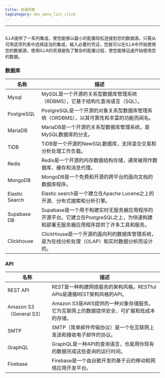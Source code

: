 ```yaml
---
title: 资源列表
tagCategory: doc_menu_list_click
---
```

---

## <Heading hidden>资源列表</Heading>

ILLA提供了一系列集成，使您能够以最小的配置轻松连接到您的数据源。只需从可用选项列表中选择适当的集成，输入必要的凭证，您就可以在ILLA中开始使用您的数据源。使用ILLA的资源避免了繁杂的配置过程，使您能够迅速开始使用您的数据。

### 数据库

| 名称 | 描述 |
| --- | --- |
| Mysql  | MySQL是一个开源的关系型数据库管理系统（RDBMS），它基于结构化查询语言（SQL）。|
| PostgreSQL | PostgreSQL是一个开源的对象关系型数据库管理系统（ORDBMS），以其可靠性和丰富的功能而闻名。 |
| MariaDB | MariaDB是一个开源的关系型数据库管理系统，是MySQL数据库的分支。 |
| TiDB | TiDB是一个开源的NewSQL数据库，支持混合交易和分析处理工作负载。 |
| Redis | Redis是一个开源的内存数据结构存储，通常被用作数据库、缓存和消息代理。 |
| MongoDB | MongoDB是一个免费和开源的跨平台的面向文档的数据库程序。|
| Elastic Search | Elastic search是一个建立在Apache Lucene之上的开源、分布式搜索和分析引擎。 |
| Supabase DB | Supabase是一个用于构建实时无服务器应用程序的开源平台。它建立在PostgreSQL之上，为快速构建和部署无服务器应用程序提供了许多工具和服务。 |
| Clickhouse | ClickHouse是一个开源的面向列的数据库管理系统，是为在线分析处理（OLAP）和实时数据分析而设计的。 |

### API

| 名称 | 描述 |
| --- | --- |
| REST API | REST是一种构建网络服务的架构风格。RESTful APIs是遵循REST架构风格的API。|
| Amazon S3（General S3） | Amazon S3是AWS提供的一种对象存储服务。它为互联网上的数据提供安全、可扩展和低成本的存储。|
| SMTP | SMTP（简单邮件传输协议）是一个在互联网上发送和接收电子邮件的协议。 |
| GraphQL | GraphQL是一种API的查询语言，也是用你现有的数据完成这些查询的运行时间。 |
| Firebase | Firebase是一个由谷歌开发的基于云的移动和网络应用开发平台。 |
